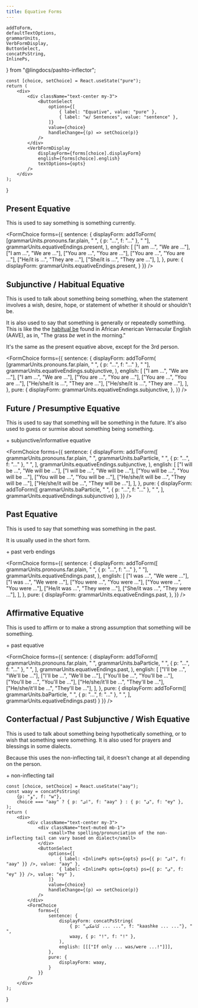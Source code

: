 ```yaml
---
title: Equative Forms
---
```


<!-- 

Copyright (c) 2021 lingdocs.com 

The content of the chapters/book is licensed by a
Attribution-ShareAlike 4.0 International License (CC BY-SA 4.0)
https://creativecommons.org/licenses/by-sa/4.0/
https://creativecommons.org/licenses/by-sa/4.0/legalcode
    
-->

    addToForm,
    defaultTextOptions,
    grammarUnits,
    VerbFormDisplay,
    ButtonSelect,
    concatPsString,
    InlinePs,
} from "@lingdocs/pashto-inflector";

    const [choice, setChoice] = React.useState("pure");
    return (
        <div>
            <div className="text-center my-3">
                <ButtonSelect
                    options={[
                        { label: "Equative", value: "pure" },
                        { label: "w/ Sentences", value: "sentence" },
                    ]}
                    value={choice}
                    handleChange={(p) => setChoice(p)}
                />
            </div>
            <VerbFormDisplay
                displayForm={forms[choice].displayForm}
                english={forms[choice].english}
                textOptions={opts}
            />
        </div>
    );
}

## Present Equative

This is used to say something is something currently.

<FormChoice 
    forms={{
        sentence: {
            displayForm: addToForm(
                [grammarUnits.pronouns.far.plain, " ", { p: "...", f: "..." }, " "],
                grammarUnits.equativeEndings.present,
            ),
            english: [
                ["I am ...", "We are ..."],
                ["I am ...", "We are ..."],
                ["You are ...", "You are ..."],
                ["You are ...", "You are ..."],
                ["He/it is ...", "They are ..."],
                ["She/it is ...", "They are ..."],
            ],
        },
        pure: {
            displayForm: grammarUnits.equativeEndings.present,
        }
    }}
/>

## Subjunctive / Habitual Equative

This is used to talk about something being something, when the statement involves a wish, desire, hope, or statement of whether it should or shouldn't be.

It is also used to say that something is generally or repeatedly something. This is like the the [habitual be](https://en.wikipedia.org/wiki/Habitual_be) found in African American Vernacular English (AAVE), as in, "The grass *be* wet in the morning."

It's the same as the present equative above, except for the 3rd person.

<FormChoice 
    forms={{
        sentence: {
            displayForm: addToForm(
                [grammarUnits.pronouns.far.plain, " ", { p: "...", f: "..." }, " "],
                grammarUnits.equativeEndings.subjunctive,
            ),
            english: [
                ["I am ...", "We are ..."],
                ["I am ...", "We are ..."],
                ["You are ...", "You are ..."],
                ["You are ...", "You are ..."],
                ["He/she/it is ...", "They are ..."],
                ["He/she/it is ...", "They are ..."],
            ],
        },
        pure: {
            displayForm: grammarUnits.equativeEndings.subjunctive,
        },
    }}
/>

## Future / Presumptive Equative

This is used to say that something will be something in the future. It's also used to guess or surmise about something being something.

<Formula>
    <InlinePs opts={opts} ps={grammarUnits.baParticle} /> + <Link to="#subjunctive--informative-equative">subjunctive/informative equative</Link>
</Formula>

<FormChoice
    forms={{
        sentence: {
            displayForm: addToForm([
                    grammarUnits.pronouns.far.plain,
                    " ",
                    grammarUnits.baParticle,
                    " ",
                    { p: "...", f: "..." },
                    " ",
                ],
                grammarUnits.equativeEndings.subjunctive,
            ),
            english: [
                ["I will be ...", "We will be ..."],
                ["I will be ...", "We will be ..."],
                ["You will be ...", "You will be ..."],
                ["You will be ...", "You will be ..."],
                ["He/she/it will be ...", "They will be ..."],
                ["He/she/it will be ...", "They will be ..."],
            ],
        },
        pure: {
            displayForm: addToForm([
                grammarUnits.baParticle,
                " ",
                { p: "...", f: "..." },
                " ",
            ], grammarUnits.equativeEndings.subjunctive)
        },
    }}
/>

## Past Equative

This is used to say that something was something in the past.

It is usually used in the short form.

<Formula>
    <InlinePs opts={opts} ps={{ p: "ول", f: "wul" }} /> + <Link to="/verbs/verb-endings/#past-verb-endings">past verb endings</Link>
</Formula>

<FormChoice
    forms={{
        sentence: {
            displayForm: addToForm([
                grammarUnits.pronouns.far.plain, " ", { p: "...", f: "..." }, " "],
                grammarUnits.equativeEndings.past,
            ),
            english: [
                ["I was ...", "We were ..."],
                ["I was ...", "We were ..."],
                ["You were ...", "You were ..."],
                ["You were ...", "You were ..."],
                ["He/it was ...", "They were ..."],
                ["She/it was ...", "They were ..."],
            ],
        },
        pure: {
            displayForm: grammarUnits.equativeEndings.past,
        },
    }}
/>

## Affirmative Equative

This is used to affirm or to make a strong assumption that something will be something.

<Formula>
    <InlinePs opts={opts} ps={grammarUnits.baParticle} /> + <Link to="#past-equative">past equative</Link>
</Formula>

<FormChoice
    forms={{
        sentence: {
            displayForm: addToForm([
                    grammarUnits.pronouns.far.plain,
                    " ",
                    grammarUnits.baParticle,
                    " ",
                    { p: "...", f: "..." },
                    " ",
                ],
                grammarUnits.equativeEndings.past,
            ),
            english: [
                ["I'll be ...", "We'll be ..."],
                ["I'll be ...", "We'll be ..."],
                ["You'll be ...", "You'll be ..."],
                ["You'll be ...", "You'll be ..."],
                ["He/she/it'll be ...", "They'll be ..."],
                ["He/she/it'll be ...", "They'll be ..."],
            ],
        },
        pure: {
            displayForm: addToForm([
                grammarUnits.baParticle,
                " ",
                { p: "...", f: "..." },
                " ",
            ], grammarUnits.equativeEndings.past)
        }
    }}
/>

## Conterfactual / Past Subjunctive / Wish Equative

This is used to talk about something being hypothetically something, or to wish that something were something. It is also used for prayers and blessings in some dialects.

Because this uses the non-inflecting tail, it doesn't change at all depending on the person.

<Formula>
    <InlinePs opts={opts} ps={{ p: "و", f: "w" }} /> + non-inflecting tail
</Formula>

    const [choice, setChoice] = React.useState("aay");
    const waay = concatPsString(
        {p: "و", f: "w"},
        choice === "aay" ? { p: "ای", f: "aay" } : { p: "ی", f: "ey" },
    );
    return (
        <div>
            <div className="text-center my-3">
                <div className="text-muted mb-1">
                    <small>The spelling/pronunciation of the non-inflecting tail can vary based on dialect</small>
                </div>
                <ButtonSelect
                    options={[
                        { label: <InlinePs opts={opts} ps={{ p: "ای", f: "aay" }} />, value: "aay" },
                        { label: <InlinePs opts={opts} ps={{ p: "ی", f: "ey" }} />, value: "ey" },
                    ]}
                    value={choice}
                    handleChange={(p) => setChoice(p)}
                />
            </div>
            <FormChoice
                forms={{
                    sentence: {
                        displayForm: concatPsString(
                            { p: "کاشکې ... ...", f: "kaashke ... ..."}, " ",
                            waay, { p: "!", f: "!" },
                        ),
                        english: [[["If only ... was/were ...!"]]],
                    },
                    pure: {
                        displayForm: waay,
                    }
                }}
            />
        </div>
    );
}

<WithTailChoice />


